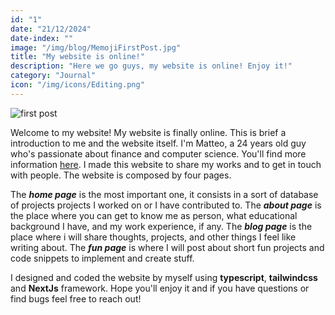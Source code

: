 ```yaml
---
id: "1"
date: "21/12/2024"
date-index: ""
image: "/img/blog/MemojiFirstPost.jpg"
title: "My website is online!"
description: "Here we go guys, my website is online! Enjoy it!"
category: "Journal"
icon: "/img/icons/Editing.png"
---
```


![first post](/img/blog/MemojiFirstPost.jpg)

Welcome to my website!
My website is finally online. This is brief a introduction to me and the website itself.
I'm Matteo, a 24 years old guy who's passionate about finance and computer science. You'll find more information [here](/about).
I made this website to share my works and to get in touch with people. The website is composed by four pages.

The **_home page_** is the most important one, it consists in a sort of database of projects projects I worked on or I have contributed to.
The **_about page_** is the place where you can get to know me as person, what educational background I have, and my work experience, if any.
The **_blog page_** is the place where i will share thoughts, projects, and other things I feel like writing about.
The **_fun page_** is where I will post about short fun projects and code snippets to implement and create stuff.

I designed and coded the website by myself using **typescript**, **tailwindcss** and **NextJs** framework.
Hope you'll enjoy it and if you have questions or find bugs feel free to reach out!